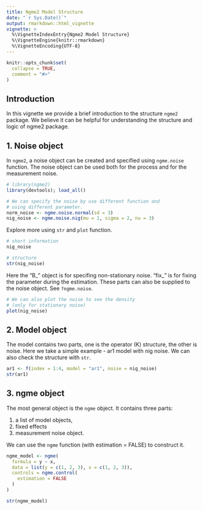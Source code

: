 ```yaml
---
title: Ngme2 Model Structure
date: "`r Sys.Date()`"
output: rmarkdown::html_vignette
vignette: >
  %\VignetteIndexEntry{Ngme2 Model Structure}
  %\VignetteEngine{knitr::rmarkdown}
  %\VignetteEncoding{UTF-8}
---
```


```r
knitr::opts_chunk$set(
  collapse = TRUE,
  comment = "#>"
)

```

## Introduction

In this vignette we provide a brief introduction to the structure `ngme2` package.
We believe it can be helpful for understanding the structure and logic of ngme2 package.

## 1. Noise object

In `ngme2`, a noise object can be created and specified using `ngme.noise` function.
The noise object can be used both for the process and for the measurement noise.

```r
# library(ngme2)
library(devtools); load_all()

# We can specify the noise by use different function and
# using different parameter.
norm_noise <- ngme.noise.normal(sd = 3)
nig_noise <- ngme.noise.nig(mu = 1, sigma = 2, nu = 3)
```

Explore more using `str` and `plot` function.

```r
# short information
nig_noise

# structure
str(nig_noise)

```

Here the "B_" object is for specifing non-stationary noise.
"fix_" is for fixing the parameter during the estimation.
These parts can also be supplied to the noise object.
See `?ngme.noise`.

```r
# We can also plot the noise to see the density
# (only for stationary noise)
plot(nig_noise)
```

## 2. Model object

The model contains two parts, one is the operator (K) structure, the other is noise.
Here we take a simple example - ar1 model with nig noise.
We can also check the structure with `str`.

```r
ar1 <- f(index = 1:4, model = "ar1", noise = nig_noise)
str(ar1)
```

## 3. ngme object

The most general object is the `ngme` object.
It contains three parts:

1. a list of model objects,
2. fixed effects
3. measurement noise object.

We can use the `ngme` function (with estimation = FALSE) to construct it.

```r
ngme_model <- ngme(
  formula = y ~ x,
  data = list(y = c(1, 2, 3), x = c(1, 2, 3)),
  controls = ngme.control(
    estimation = FALSE
  )
)

str(ngme_model)
```